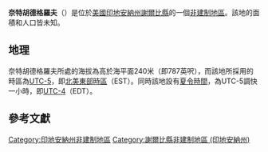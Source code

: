 {{noteTA
|G1=USState
|G2=地名
|G3=Unit
}}
{{Infobox settlement
|official_name            = 奈特胡德格羅夫
|native_name = Knighthood Grove
|settlement_type          = [[非建制地區|非建制地區]]
|image_skyline            = 
|imagesize                = 
|pushpin_map              = USA Indiana
|pushpin_label            = 奈特胡德格羅夫
|pushpin_label_position   = top
|pushpin_map_caption      = 奈特胡德格羅夫在印地安納州的位置
|subdivision_type         = [[世界政區索引|國家]]
|subdivision_type1        = [[美国州份|州份]]
|subdivision_type2        = [[印地安納州行政区划|縣]]
|subdivision_name         = [[美国|美国]]
|subdivision_name1        = [[印地安納州|印地安納州]]
|subdivision_name2        = [[謝爾比縣_(印地安納州)|謝爾比縣]]
|elevation_ft             = 787
|elevation_m              = 240
|area_total_km2           = 
|area_total_sq_mi         = 
|area_land_km2            = 
|area_land_sq_mi          = 
|area_water_km2           = 
|area_water_sq_mi         = 
|population_as_of         = 2010
|population_footnotes     = 
|population_total         = 
|population_metro         = 
|population_density_km2   = auto
|population_density_sq_mi = auto
|timezone                 = [[北美东部时区|北美东部时区]]
|utc_offset               = -5
|coordinates              = {{coord|39|33|13|N|85|45|20|W|display=inline,title}}
| coor_pinpoint           = 
| coordinates_footnotes   = 
|timezone_DST             = EDT
|utc_offset_DST           = -4
|postal_code_type         = [[美國郵區編號|郵區編號]]
|postal_code              = 46176
|area_code                = {{link-en|电话区号317|Area code 317|317}}
|blank_name = [[地名信息系统|GNIS ID]]
|blank_info = 437390<ref name="GNIS">{{cite gnis|437390|Knighthood Grove}}</ref>
}}
'''奈特胡德格羅夫'''（{{lang-en|Knighthood Grove}}）是位於[[美國|美國]][[印地安納州|印地安納州]][[謝爾比縣_(印地安納州)|謝爾比縣]]的一個[[非建制地區|非建制地區]]。該地的面積和人口皆未知。

== 地理 ==
奈特胡德格羅夫所處的海拔為高於海平面240米（即787英呎），而該地所採用的時區為[[UTC-5|UTC-5]]，即[[北美東部時區|北美東部時區]]（EST）。同時該地設有[[夏令時間|夏令時間]]，為UTC-5調快一小時，即[[UTC-4|UTC-4]]（EDT）。

== 參考文獻 ==
{{reflist}}

{{謝爾比縣 (印地安納州)}}

{{DEFAULTSORT:Knighthood Grove}}
[[Category:印地安納州非建制地區|Category:印地安納州非建制地區]]
[[Category:謝爾比縣非建制地區_(印地安納州)|Category:謝爾比縣非建制地區 (印地安納州)]]

{{Indiana-geo-stub}}